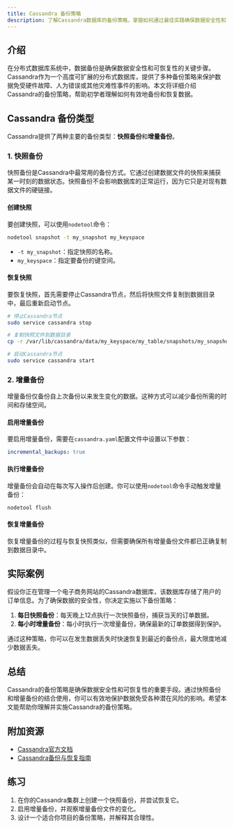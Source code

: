 ```yaml
---
title: Cassandra 备份策略
description: 了解Cassandra数据库的备份策略，掌握如何通过最佳实践确保数据安全性和可恢复性。
---
```


## 介绍

在分布式数据库系统中，数据备份是确保数据安全性和可恢复性的关键步骤。Cassandra作为一个高度可扩展的分布式数据库，提供了多种备份策略来保护数据免受硬件故障、人为错误或其他灾难性事件的影响。本文将详细介绍Cassandra的备份策略，帮助初学者理解如何有效地备份和恢复数据。

## Cassandra 备份类型

Cassandra提供了两种主要的备份类型：**快照备份**和**增量备份**。

### 1. 快照备份

快照备份是Cassandra中最常用的备份方式。它通过创建数据文件的快照来捕获某一时刻的数据状态。快照备份不会影响数据库的正常运行，因为它只是对现有数据文件的硬链接。

#### 创建快照

要创建快照，可以使用`nodetool`命令：

```bash
nodetool snapshot -t my_snapshot my_keyspace
```

- `-t my_snapshot`：指定快照的名称。
- `my_keyspace`：指定要备份的键空间。

#### 恢复快照

要恢复快照，首先需要停止Cassandra节点，然后将快照文件复制到数据目录中，最后重新启动节点。

```bash
# 停止Cassandra节点
sudo service cassandra stop

# 复制快照文件到数据目录
cp -r /var/lib/cassandra/data/my_keyspace/my_table/snapshots/my_snapshot/* /var/lib/cassandra/data/my_keyspace/my_table/

# 启动Cassandra节点
sudo service cassandra start
```

### 2. 增量备份

增量备份仅备份自上次备份以来发生变化的数据。这种方式可以减少备份所需的时间和存储空间。

#### 启用增量备份

要启用增量备份，需要在`cassandra.yaml`配置文件中设置以下参数：

```yaml
incremental_backups: true
```

#### 执行增量备份

增量备份会自动在每次写入操作后创建。你可以使用`nodetool`命令手动触发增量备份：

```bash
nodetool flush
```

#### 恢复增量备份

恢复增量备份的过程与恢复快照类似，但需要确保所有增量备份文件都已正确复制到数据目录中。

## 实际案例

假设你正在管理一个电子商务网站的Cassandra数据库，该数据库存储了用户的订单信息。为了确保数据的安全性，你决定实施以下备份策略：

1. **每日快照备份**：每天晚上12点执行一次快照备份，捕获当天的订单数据。
2. **每小时增量备份**：每小时执行一次增量备份，确保最新的订单数据得到保护。

通过这种策略，你可以在发生数据丢失时快速恢复到最近的备份点，最大限度地减少数据丢失。

## 总结

Cassandra的备份策略是确保数据安全性和可恢复性的重要手段。通过快照备份和增量备份的结合使用，你可以有效地保护数据免受各种潜在风险的影响。希望本文能帮助你理解并实施Cassandra的备份策略。

## 附加资源

- [Cassandra官方文档](https://cassandra.apache.org/doc/latest/)
- [Cassandra备份与恢复指南](https://docs.datastax.com/en/cassandra-oss/3.x/cassandra/operations/opsBackupRestore.html)

## 练习

1. 在你的Cassandra集群上创建一个快照备份，并尝试恢复它。
2. 启用增量备份，并观察增量备份文件的变化。
3. 设计一个适合你项目的备份策略，并解释其合理性。
